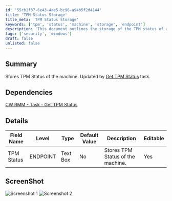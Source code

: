 ```yaml
---
id: '55cb2f37-6e43-4ae5-bc96-a94b5f2d4144'
title: 'TPM Status Storage'
title_meta: 'TPM Status Storage'
keywords: ['tpm', 'status', 'machine', 'storage', 'endpoint']
description: 'This document outlines the storage of the TPM status of a machine, detailing its dependencies, field definitions, and providing visual examples through screenshots. The information is updated by the Get TPM Status task within ConnectWise RMM.'
tags: ['security', 'windows']
draft: false
unlisted: false
---
```

## Summary

Stores TPM Status of the machine. Updated by [Get TPM Status](https://proval.itglue.com/DOC-5078775-17341914) task.

## Dependencies

[CW RMM - Task - Get TPM Status](https://proval.itglue.com/DOC-5078775-17341914)

## Details

| Field Name   | Level    | Type      | Default Value | Description                          | Editable |
|--------------|----------|-----------|---------------|--------------------------------------|----------|
| TPM Status   | ENDPOINT | Text Box  | No            | Stores TPM Status of the machine.    | Yes      |

## ScreenShot

![Screenshot 1](../../../static/img/Endpoint---TPM-Status/image_1.png)
![Screenshot 2](../../../static/img/Endpoint---TPM-Status/image_2.png)











